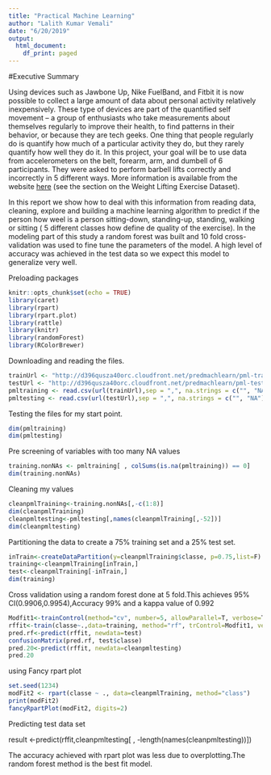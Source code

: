 ---
title: "Practical Machine Learning"
author: "Lalith Kumar Vemali"
date: "6/20/2019"
output:
  html_document:
    df_print: paged
---
#Executive Summary

Using devices such as Jawbone Up, Nike FuelBand, and Fitbit it is now possible to collect a large amount of data about personal activity relatively inexpensively. These type of devices are part of the quantified self movement – a group of enthusiasts who take measurements about themselves regularly to improve their health, to find patterns in their behavior, or because they are tech geeks. One thing that people regularly do is quantify how much of a particular activity they do, but they rarely quantify how well they do it. In this project, your goal will be to use data from accelerometers on the belt, forearm, arm, and dumbell of 6 participants. They were asked to perform barbell lifts correctly and incorrectly in 5 different ways. More information is available from the website [here](http://groupware.les.inf.puc-rio.br/har) (see the section on the Weight Lifting Exercise Dataset).


In this report we show how to deal with this information from reading data, cleaning, explore and building a machine learning algorithm to predict if the person how weel is a person sitting-down, standing-up, standing, walking or sitting ( 5 different classes how define de quality of the exercise). In the modeling part of this study a random forest was built and 10 fold cross-validation was used to fine tune the parameters of the model. 
A high level of accuracy was achieved in the test data so we expect this model to generalize very well.

Preloading packages

```{r setup, include=FALSE}
knitr::opts_chunk$set(echo = TRUE)
library(caret)
library(rpart)
library(rpart.plot)
library(rattle)
library(knitr)
library(randomForest)
library(RColorBrewer)
```

Downloading and reading the files.
```{r}
trainUrl <- "http://d396qusza40orc.cloudfront.net/predmachlearn/pml-training.csv"
testUrl <- "http://d396qusza40orc.cloudfront.net/predmachlearn/pml-testing.csv"
pmltraining <- read.csv(url(trainUrl),sep = ",", na.strings = c("", "NA"))
pmltesting <- read.csv(url(testUrl),sep = ",", na.strings = c("", "NA"))
```
Testing the files for my start point.
```{r}
dim(pmltraining)
dim(pmltesting)
```
Pre screening of variables with too many NA values
```{r}
training.nonNAs <- pmltraining[ , colSums(is.na(pmltraining)) == 0]
dim(training.nonNAs)
```

Cleaning my values

```{r}
cleanpmlTraining<-training.nonNAs[,-c(1:8)]
dim(cleanpmlTraining)
cleanpmltesting<-pmltesting[,names(cleanpmlTraining[,-52])]
dim(cleanpmltesting)
```

Partitioning the data to create a 75%  training set and a 25% test set.
```{r}
inTrain<-createDataPartition(y=cleanpmlTraining$classe, p=0.75,list=F)
training<-cleanpmlTraining[inTrain,] 
test<-cleanpmlTraining[-inTrain,]
dim(training)
```

Cross validation using a random forest done at 5 fold.This achieves 95% CI(0.9906,0.9954),Accuracy 99% and a kappa value of 0.992

```{r}
Modfit1<-trainControl(method="cv", number=5, allowParallel=T, verbose=T)
rffit<-train(classe~.,data=training, method="rf", trControl=Modfit1, verbose=F)
pred.rf<-predict(rffit, newdata=test)
confusionMatrix(pred.rf, test$classe)
pred.20<-predict(rffit, newdata=cleanpmltesting)
pred.20
```

using Fancy rpart plot
```{r}
set.seed(1234)
modFit2 <- rpart(classe ~ ., data=cleanpmlTraining, method="class")
print(modFit2)
fancyRpartPlot(modFit2, digits=2)
```

Predicting test data set

result <-predict(rffit,cleanpmltesting[ , -length(names(cleanpmltesting))])

The accuracy achieved with rpart plot was less due to overplotting.The random forest method is the best fit model.